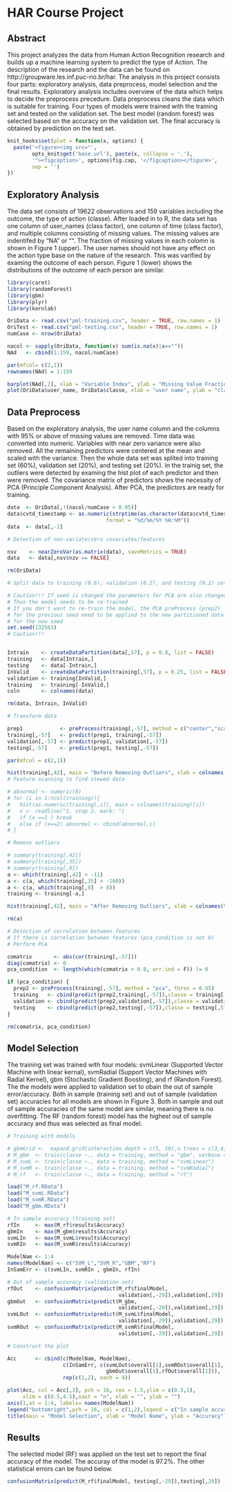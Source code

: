 # HAR Course Project

## Abstract
This project analyzes the data from Human Action Recognition research and builds up a machine learning system to predict the type of Action. The description of the research and the data can be found on http://groupware.les.inf.puc-rio.br/har. The analysis in this project consists four parts: exploratory analysis, data preprocess, model selection and the final results. Exploratory analysis includes overview of the data which helps to decide the preprocess precedure. Data preprocess cleans the data which is suitable for training. Four types of models were trained with the training set and tested on the validation set. The best model (random forest) was selected based on the accuracy on the validation set. The final accuracy is obtained by prediction on the test set.

```r
knit_hooks$set(plot = function(x, options) {
  paste('<figure><img src="',
        opts_knit$get('base.url'), paste(x, collapse = '.'),
        '"><figcaption>', options$fig.cap, '</figcaption></figure>',
        sep = '')
})
```

## Exploratory Analysis

The data set consists of 19622 observations and 159 variables including the outcome, the type of action (classe). After loaded in to R, the data set has one column of user_names (class factor), one column of time (class factor), and multiple columns consisting of missing values. The missing values are indentifed by "NA" or "". The fraction of missing values in each colomn is shown in Figure 1 (upper). The user names should not have any effect on the action type base on the nature of the research. This was varified by examing the outcome of each person. Figure 1 (lower) shows the distributions of the outcome of each person are similar.

```r

library(caret)
library(randomForest)
library(gbm)
library(plyr)
library(kernlab)

OriData <- read.csv("pml-training.csv", header = TRUE, row.names = 1)
OriTest <- read.csv("pml-testing.csv", header = TRUE, row.names = 1)
numCase <- nrow(OriData)

nacol <- sapply(OriData, function(x) sum(is.na(x)|x==""))
NAd   <- cbind(1:159, nacol/numCase)

par(mfcol= c(2,1))
rownames(NAd) = 1:159

barplot(NAd[,2], xlab = "Variable Index", ylab = "Missing Value Fraction", main = "Missing Value Detection", ylim = c(0,1.0))
plot(OriData$user_name, OriData$classe, xlab = "user name", ylab = "classe")
```

## Data Preprocess

Based on the exploratory analysis, the user name column and the columns with 95% or above of missing values are removed. Time data was converted into numeric. Variables with near zero variance were also removed. All the remaining predictors were centered at the mean and scaled with the variance. Then the whole data set was splited into training set (60%), validation set (20%), and testing set (20%). In the trainig set, the outliers were detected by examing the hist plot of each predictor and then were removed. The covariance matrix of predictors shows the necessity of PCA (Principle Component Analysis). After PCA, the predictors are ready for training.

```r

data  <- OriData[,!(nacol/numCase > 0.95)]
data$cvtd_timestamp <- as.numeric(strptime(as.character(data$cvtd_timestamp), 
                                format = "%d/%m/%Y %H:%M"))
data  <- data[,-1]

# Detection of non-variate/zero covariates/features

nsv    <- nearZeroVar(as.matrix(data), saveMetrics = TRUE)
data   <- data[,nsv$nzv == FALSE]

rm(OriData)

# Split data to training (0.6), validation (0.2), and testing (0.2) set

# Caution!!! If seed is changed the parameters for PCA are also changed.
# Thus the model needs to be re-trained 
# If you don't want to re-train the model, the PCA preProcess (prep2) 
# for the previous seed need to be applied to the new partitioned data
# for the new seed
set.seed(132563)
# Caution!!! 


Intrain    <- createDataPartition(data[,57], p = 0.8, list = FALSE)
training   <- data[Intrain,]
testing    <- data[-Intrain,]
InValid    <- createDataPartition(training[,57], p = 0.25, list = FALSE)
validation <- training[InValid,]
training   <- training[-InValid,]
coln       <- colnames(data)

rm(data, Intrain, InValid)

# Transform data

prep1            <- preProcess(training[,-57], method = c("center","scale"))
training[,-57]   <- predict(prep1, training[,-57])
validation[,-57] <- predict(prep1, validation[,-57])
testing[,-57]    <- predict(prep1, testing[,-57])

par(mfcol = c(2,1))

hist(training[,42], main = "Before Removing Outliers", xlab = colnames(training)[42])
# Feature scanning to find stewed data

# abnormal <- numeric(0)
# for (i in 1:ncol(training)){
#   hist(as.numeric(training[,i]), main = colnames(training)[i])
#   x <- readline("1. stop 2. mark: ")
#   if (x ==1 ) break
#   else if (x==2) abnormal <- cbind(abnormal,i)
# }

# Remove outliers 

# summary(training[,42])
# summary(training[,35])
# summary(training[,9])
a <- which(training[,42] < -11)
a <- c(a, which(training[,35] < -100))
a <- c(a, which(training[,9]  > 8))
training <- training[-a,]

hist(training[,42], main = "After Removing Outliers", xlab = colnames(training)[42])

rm(a)

# Detection of correlation between features
# If there is correlation between features (pca_condition is not 0)
# Perform PCA

comatrix       <- abs(cor(training[,-57]))
diag(comatrix) <- 0
pca_condition  <- length(which(comatrix > 0.8, arr.ind = F)) != 0

if (pca_condition) {
  prep2 <- preProcess(training[,-57], method = "pca", thres = 0.95)
  training   <- cbind(predict(prep2,training[,-57]),classe = training[,57])
  validation <- cbind(predict(prep2,validation[,-57]),classe = validation[,57])
  testing    <- cbind(predict(prep2,testing[,-57]),classe = testing[,57])
}

rm(comatrix, pca_condition)

```

## Model Selection

The training set was trained with four models: svmLinear (Supported Vector Machine with linear kernal), svmRadial (Support Vector Machines with Radial Kernel), gbm (Stochastic Gradient Boosting), and rf (Random Forest). The the models were applied to validation set to obain the out of sample error/accuracy. Both in sample (training set) and out of sample (validation set) accuracies for all models are shown in Figure 3. Both in sample and out of sample accuracies of the same model are similar, meaning there is no overfitting. The RF (random forest) model has the highest out of sample accuracy and thus was selected as final model.


```r

# Training with models

# gbmGrid <-  expand.grid(interaction.depth = c(5, 10),n.trees = c(3,4,5)*100,shrinkage = 0.1)
# M_gbm  <- train(classe ~., data = training, method = "gbm", verbose = FALSE, tuneGrid = gbmGrid)
# M_svmL <- train(classe ~., data = training, method = "svmLinear")
# M_svmR <- train(classe ~., data = training, method = "svmRadial")
# M_rf   <- train(classe ~., data = training, method = "rf")

load("M_rf.RData")
load("M_svmL.RData")
load("M_svmR.RData")
load("M_gbm.RData")

# In sample accuracy (training set)
rfIn     <- max(M_rf$results$Accuracy)
gbmIn    <- max(M_gbm$results$Accuracy)
svmLIn   <- max(M_svmL$results$Accuracy)
svmRIn   <- max(M_svmR$results$Accuracy)

ModelNam <- 1:4
names(ModelNam) <- c("SVM_L","SVM_R","GBM","RF")
InSamErr <- c(svmLIn, svmRIn , gbmIn, rfIn)

# Out of sample accuracy (validation set)
rfOut    <- confusionMatrix(predict(M_rf$finalModel,
                                    validation[,-29]),validation[,29])
gbmOut   <- confusionMatrix(predict(M_gbm,
                                    validation[,-29]),validation[,29])
svmLOut  <- confusionMatrix(predict(M_svmL$finalModel,
                                    validation[,-29]),validation[,29])
svmROut  <- confusionMatrix(predict(M_svmR$finalModel,
                                    validation[,-29]),validation[,29])

# Construct the plot

Acc      <- cbind(c(ModelNam, ModelNam), 
                  c(InSamErr, c(svmLOut$overall[1],svmROut$overall[1],
                                gbmOut$overall[1],rfOut$overall[1])), 
                  rep(c(1,2), each = 4))

plot(Acc, col = Acc[,3], pch = 16, cex = 1.5,ylim = c(0.5,1), 
     xlim = c(0.5,4.5),xaxt = "n", xlab = "", ylab = "")
axis(1,at = 1:4, labels= names(ModelNam))
legend("bottomright",pch = 16, col = c(1,2),legend = c("In sample accuracy","Out of sample accuracy"))
title(main = "Model Selection", xlab = "Model Name", ylab = "Accuracy")

```

## Results

The selected model (RF) was applied on the test set to report the final accuracy of the model. The accuray of the model is 97.2%. The other statistical errors can be found below. 

```r
confusionMatrix(predict(M_rf$finalModel, testing[,-29]),testing[,29])
```


